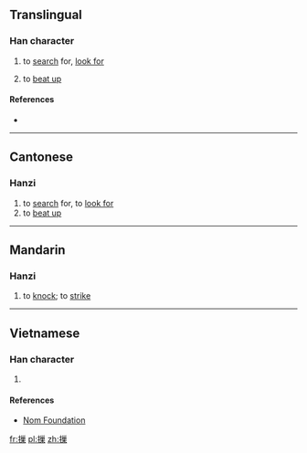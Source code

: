 ==Translingual==

===Han character===
{{Han char|rn=64|rad=手|as=11|sn=14|four=5209<sub>4</sub>|canj=手女女木 (QVVD)|ids=⿰[[扌]][[巢]]}}

# {{lb|zh|Cantonese}} to [[search]] for, [[look for]]
# to [[beat up]]

====References====
* {{Han ref|kx=0452.040|dkj=12643|dj=0802.080|hdz=31951.040|uh=6477|ud=25719|bh=E1F3|bd=57843}}

----

==Cantonese==

===Hanzi===
{{yue-hanzi|jyut=[[caau3]], [[ziu6]]|y=chaau3, jiu6}}

# to [[search]] for, to [[look for]]
# to [[beat up]]

----

==Mandarin==

===Hanzi===
{{cmn-hanzi|pin=[[jiǎo]] ([[jiao3]]), [[mó]] ([[mo2]])|wg=chiao<sup>3</sup>, mo<sup>2</sup>}}

# to [[knock]]; to [[strike]]

----

==Vietnamese==

===Han character===
{{vi-hantu|rs=手11|rào}}

# {{defn|lang=vi|sort=手11}}

====References====
*[http://nomfoundation.org/common/nom_details.php?codepoint=6477 Nom Foundation]

[[fr:摷]]
[[pl:摷]]
[[zh:摷]]